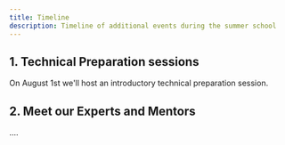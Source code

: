 ```yaml
---
title: Timeline
description: Timeline of additional events during the summer school
---
```


## 1. Technical Preparation sessions

On August 1st we'll host an introductory technical preparation session.

## 2. Meet our Experts and Mentors

....
